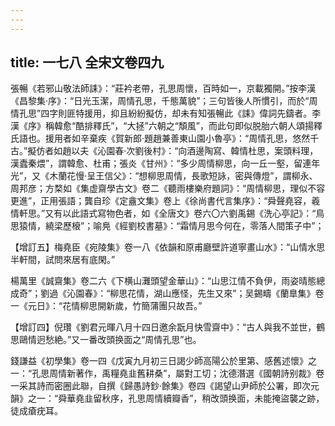 ```yaml
---
---
---
```

title: 一七八 全宋文卷四九
---




張暢《若邪山敬法師誄》：“莊衿老帶，孔思周懷，百時如一，京載獨開。”按李漢《昌黎集·序》：“日光玉潔，周情孔思，千態萬貌”；三句皆後人所慣引，而於“周情孔思”四字則匪特援用，抑且紛紛擬仿，却未有知張暢此《誄》偉詞先鑄者。李漢《序》稱韓愈“酷排釋氏”，“大拯”六朝之“頽風”，而此句即似脱胎六朝人頌揚釋氏語也。援用者如辛棄疾《賀新郎·題趙兼善東山園小魯亭》：“周情孔思，悠然千古。”擬仿者如趙以夫《沁園春·次劉後村》：“向酒邊陶寫、韓情杜思，案頭料理，漢蠹秦煨”，謂韓愈、杜甫；張炎《甘州》：“多少周情柳思，向一丘一壑，留連年光”，又《木蘭花慢·呈王信父》：“想柳思周情，長歌短詠，密與傳燈”，謂柳永、周邦彦；方楘如《集虚齋學古文》卷二《聽雨樓樂府題詞》：“周情柳思，理似不容更進”，正用張語；龔自珍《定盦文集》卷上《徐尚書代言集序》：“舜聲堯容，羲情軒思。”又有以此語式寫物色者，如《全唐文》卷六〇六劉禹錫《洗心亭記》：“鳥思猿情，繞梁歷榱”；喻鳧《經劉校書墓》：“霜情月思今何在，零落人間策子中”；

【增訂五】梅堯臣《宛陵集》卷一八《依韻和原甫廳壁許道寧畫山水》：“山情水思半軒間，試問來居有底閑。”

楊萬里《誠齋集》卷二六《下横山灘頭望金華山》：“山思江情不負伊，雨姿晴態總成奇”；劉過《沁園春》：“柳思花情，湖山應怪，先生又來”；吴錫疇《蘭臯集》卷一《元日》：“花情柳思開新歲，竹簡蒲團只故吾。”

【增訂四】倪瓚《劉君元暉八月十四日邀余翫月快雪齋中》：“古人與我不並世，鶴思鷗情迥愁絶。”又一番改頭换面之“周情孔思”也。

錢謙益《初學集》卷一四《戊寅九月初三日謁少師高陽公於里第、感舊述懷》之一：“孔思周情新著作，禹糧堯韭舊耕桑”，屬對工切；沈德潛選《國朝詩别裁》卷一采其詩而密圈此聯，自撰《歸愚詩鈔·餘集》卷四《謁望山尹師於公署，即次元韻》之一：“舜華堯韭留秋序，孔思周情續瓣香”，稍改頭换面，未能掩盜襲之跡，徒成瘡疣耳。